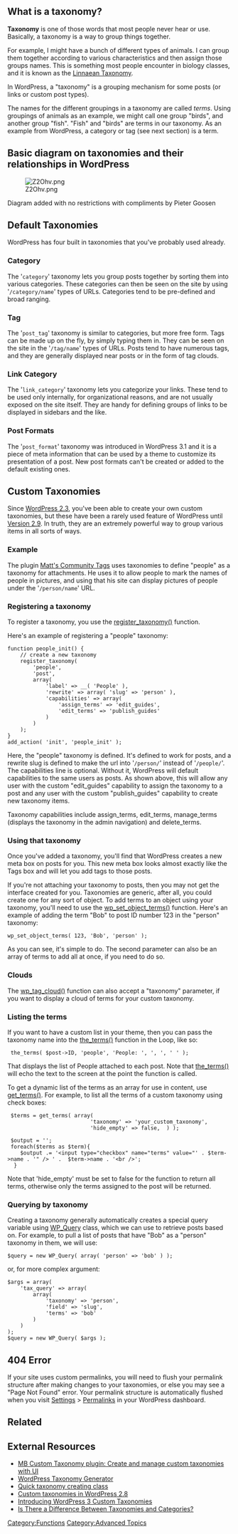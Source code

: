 {{Languages|
{{en|Taxonomies}}
{{bn|ট্যাক্সোনমি}}
{{it|Tassonomie}}
{{pt-br|Taxonomias}}
{{ja|カスタム分類}}
}}

== What is a taxonomy? ==

'''Taxonomy''' is one of those words that most people never hear or use. Basically, a taxonomy is a way to group things together. 

For example, I might have a bunch of different types of animals. I can group them together according to various characteristics and then assign those groups names. This is something most people encounter in biology classes, and it is known as the [http://en.wikipedia.org/wiki/Linnaean_taxonomy Linnaean Taxonomy].

In WordPress, a "taxonomy" is a grouping mechanism for some posts (or links or custom post types).

The names for the different groupings in a taxonomy are called ''terms''.  Using groupings of animals as an example, we might call one group "birds", and another group "fish". "Fish" and "birds" are terms in our taxonomy. As an example from WordPress, a category or tag (see next section) is a term.

== Basic diagram on taxonomies and their relationships in WordPress==


[[Image:Z2Ohv.png]]

Diagram added with no restrictions with compliments by Pieter Goosen

== Default Taxonomies ==

WordPress has four built in taxonomies that you've probably used already. 

=== Category ===

The '<tt>category</tt>' taxonomy lets you group posts together by sorting them into various categories. These categories can then be seen on the site by using '<tt>/category/name</tt>' types of URLs. Categories tend to be pre-defined and broad ranging.

=== Tag ===

The '<tt>post_tag</tt>' taxonomy is similar to categories, but more free form. Tags can be made up on the fly, by simply typing them in. They can be seen on the site in the '<tt>/tag/name</tt>' types of URLs. Posts tend to have numerous tags, and they are generally displayed near posts or in the form of tag clouds.

=== Link Category ===

The '<tt>link_category</tt>' taxonomy lets you categorize your links. These tend to be used only internally, for organizational reasons, and are not usually exposed on the site itself. They are handy for defining groups of links to be displayed in sidebars and the like.

=== Post Formats ===

The '<tt>post_format</tt>' taxonomy was introduced in WordPress 3.1 and it is a piece of meta information that can be used by a theme to customize its presentation of a post. New post formats can't be created or added to the default existing ones.

== Custom Taxonomies ==

Since [[Version 2.3|WordPress 2.3]], you've been able to create your own custom taxonomies, but these have been a rarely used feature of WordPress until [[Version 2.9]]. In truth, they are an extremely powerful way to group various items in all sorts of ways.

=== Example ===

The plugin [http://wordpress.org/extend/plugins/matts-community-tags/ Matt's Community Tags] uses taxonomies to define "people" as a taxonomy for attachments. He uses it to allow people to mark the names of people in pictures, and using that his site can display pictures of people under the '<tt>/person/name</tt>' URL.

=== Registering a taxonomy ===

To register a taxonomy, you use the [[Function_Reference/register_taxonomy|register_taxonomy()]] function.

Here's an example of registering a "people" taxonomy:

<pre>
function people_init() {
	// create a new taxonomy
	register_taxonomy(
		'people',
		'post',
		array(
			'label' => __( 'People' ),
			'rewrite' => array( 'slug' => 'person' ),
			'capabilities' => array(
				'assign_terms' => 'edit_guides',
				'edit_terms' => 'publish_guides'
			)
		)
	);
}
add_action( 'init', 'people_init' );
</pre>

Here, the "people" taxonomy is defined. It's defined to work for posts, and a rewrite slug is defined to make the url into '<tt>/person/</tt>' instead of '<tt>/people/</tt>'.
The capabilities line is optional. Without it, WordPress will default capabilities to the same users as posts. As shown above, this will allow any user with the custom "edit_guides" capability to assign the taxonomy to a post and any user with the custom "publish_guides" capability to create new taxonomy items.

Taxonomy capabilities include assign_terms, edit_terms, manage_terms (displays the taxonomy in the admin navigation) and delete_terms.

=== Using that taxonomy ===

Once you've added a taxonomy, you'll find that WordPress creates a new meta box on posts for you. This new meta box looks almost exactly like the Tags box and will let you add tags to those posts.

If you're not attaching your taxonomy to posts, then you may not get the interface created for you. Taxonomies are generic, after all, you could create one for any sort of object. To add terms to an object using your taxonomy, you'll need to use the [[Function_Reference/wp_set_object_terms|wp_set_object_terms()]] function. Here's an example of adding the term "Bob" to post ID number 123 in the "person" taxonomy:

 wp_set_object_terms( 123, 'Bob', 'person' );

As you can see, it's simple to do. The second parameter can also be an array of terms to add all at once, if you need to do so.

=== Clouds ===

The [[Function_Reference/wp_tag_cloud|wp_tag_cloud()]] function can also accept a "taxonomy" parameter, if you want to display a cloud of terms for your custom taxonomy.

=== Listing the terms ===

If you want to have a custom list in your theme, then you can pass the taxonomy name into the [[Function_Reference/the_terms|the_terms()]] function in the Loop, like so:
<pre>
 the_terms( $post->ID, 'people', 'People: ', ', ', ' ' );
</pre>
That displays the list of People attached to each post. Note that [[Function_Reference/the_terms|the_terms()]] will echo the text to the screen at the point the function is called.

To get a dynamic list of the terms as an array for use in content, use [[Function_Reference/get_terms|get_terms()]]. For example, to list all the terms of a custom taxonomy using check boxes:
<pre>
 $terms = get_terms( array(
                          'taxonomy' => 'your_custom_taxonomy',
                          'hide_empty' => false,  ) );

 $output = '';
 foreach($terms as $term){
    $output .= '<input type="checkbox" name="terms" value="' . $term->name . '" /> ' .  $term->name . '<br />';
  }
</pre>

Note that 'hide_empty' must be set to false for the function to return all terms, otherwise only the terms assigned to the post will be returned.

=== Querying by taxonomy ===

Creating a taxonomy generally automatically creates a special query variable using [[Class Reference/WP_Query|WP_Query]] class, which we can use to retrieve posts based on. For example, to pull a list of posts that have "Bob" as a "person" taxonomy in them, we will use:

<pre>
$query = new WP_Query( array( 'person' => 'bob' ) );
</pre>

or, for more complex argument:

<pre>
$args = array(
	'tax_query' => array(
		array(
			'taxonomy' => 'person',
			'field' => 'slug',
			'terms' => 'bob'
		)
	)
);
$query = new WP_Query( $args );
</pre>

== 404 Error ==
If your site uses custom permalinks, you will need to flush your permalink structure after making changes to your taxonomies, or else you may see a "Page Not Found" error. Your permalink structure is automatically flushed when you visit [[Administration_Panels#Settings|Settings]] > [[Settings_Permalinks_Screen|Permalinks]] in your WordPress dashboard.

== Related ==

{{Category Tags}}

{{Tag Footer}}

[[Category:Functions]]

== External Resources ==

* [https://metabox.io/plugins/custom-taxonomy/ MB Custom Taxonomy plugin: Create and manage custom taxonomies with UI]
* [http://generatewp.com/taxonomy/ WordPress Taxonomy Generator]
* [https://gist.github.com/1886449 Quick taxonomy creating class]
* [http://justintadlock.com/archives/2009/05/06/custom-taxonomies-in-wordpress-28 Custom taxonomies in WordPress 2.8]
* [http://net.tutsplus.com/tutorials/wordpress/introducing-wordpress-3-custom-taxonomies/ Introducing WordPress 3 Custom Taxonomies]
* [http://wordpress.stackexchange.com/q/158206/31545 Is There a Difference Between Taxonomies and Categories?]

[[Category:Advanced Topics]]